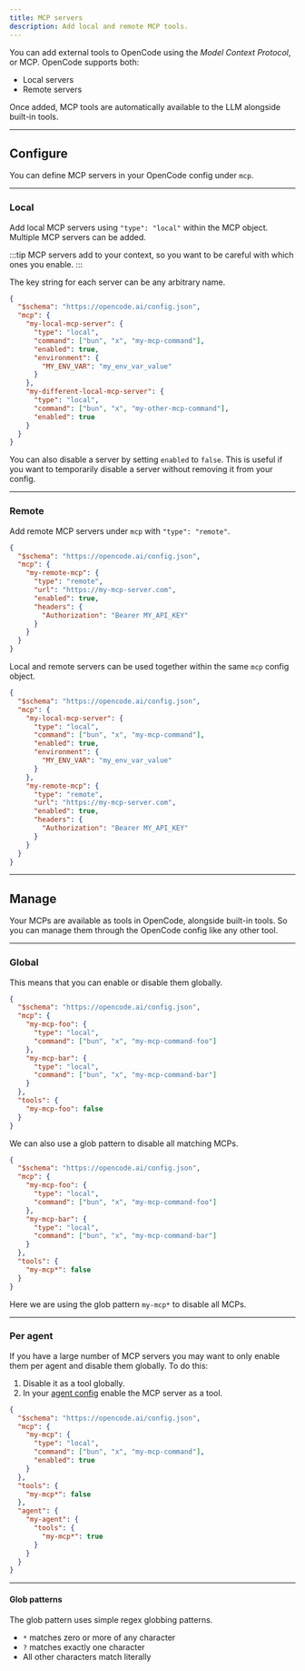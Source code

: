 ```yaml
---
title: MCP servers
description: Add local and remote MCP tools.
---
```


You can add external tools to OpenCode using the _Model Context Protocol_, or MCP. OpenCode supports both:

- Local servers
- Remote servers

Once added, MCP tools are automatically available to the LLM alongside built-in tools.

---

## Configure

You can define MCP servers in your OpenCode config under `mcp`.

---

### Local

Add local MCP servers using `"type": "local"` within the MCP object. Multiple MCP servers can be added.

:::tip
MCP servers add to your context, so you want to be careful with which
ones you enable.
:::

The key string for each server can be any arbitrary name.

```json title="opencode.json" {15}
{
  "$schema": "https://opencode.ai/config.json",
  "mcp": {
    "my-local-mcp-server": {
      "type": "local",
      "command": ["bun", "x", "my-mcp-command"],
      "enabled": true,
      "environment": {
        "MY_ENV_VAR": "my_env_var_value"
      }
    },
    "my-different-local-mcp-server": {
      "type": "local",
      "command": ["bun", "x", "my-other-mcp-command"],
      "enabled": true
    }
  }
}
```

You can also disable a server by setting `enabled` to `false`. This is useful if you want to temporarily disable a server without removing it from your config.

---

### Remote

Add remote MCP servers under `mcp` with `"type": "remote"`.

```json title="opencode.json"
{
  "$schema": "https://opencode.ai/config.json",
  "mcp": {
    "my-remote-mcp": {
      "type": "remote",
      "url": "https://my-mcp-server.com",
      "enabled": true,
      "headers": {
        "Authorization": "Bearer MY_API_KEY"
      }
    }
  }
}
```

Local and remote servers can be used together within the same `mcp` config object.

```json title="opencode.json"
{
  "$schema": "https://opencode.ai/config.json",
  "mcp": {
    "my-local-mcp-server": {
      "type": "local",
      "command": ["bun", "x", "my-mcp-command"],
      "enabled": true,
      "environment": {
        "MY_ENV_VAR": "my_env_var_value"
      }
    },
    "my-remote-mcp": {
      "type": "remote",
      "url": "https://my-mcp-server.com",
      "enabled": true,
      "headers": {
        "Authorization": "Bearer MY_API_KEY"
      }
    }
  }
}
```

---

## Manage

Your MCPs are available as tools in OpenCode, alongside built-in tools. So you
can manage them through the OpenCode config like any other tool.

---

### Global

This means that you can enable or disable them globally.

```json title="opencode.json" {14}
{
  "$schema": "https://opencode.ai/config.json",
  "mcp": {
    "my-mcp-foo": {
      "type": "local",
      "command": ["bun", "x", "my-mcp-command-foo"]
    },
    "my-mcp-bar": {
      "type": "local",
      "command": ["bun", "x", "my-mcp-command-bar"]
    }
  },
  "tools": {
    "my-mcp-foo": false
  }
}
```

We can also use a glob pattern to disable all matching MCPs.

```json title="opencode.json" {14}
{
  "$schema": "https://opencode.ai/config.json",
  "mcp": {
    "my-mcp-foo": {
      "type": "local",
      "command": ["bun", "x", "my-mcp-command-foo"]
    },
    "my-mcp-bar": {
      "type": "local",
      "command": ["bun", "x", "my-mcp-command-bar"]
    }
  },
  "tools": {
    "my-mcp*": false
  }
}
```

Here we are using the glob pattern `my-mcp*` to disable all MCPs.

---

### Per agent

If you have a large number of MCP servers you may want to only enable them per
agent and disable them globally. To do this:

1. Disable it as a tool globally.
2. In your [agent config](/docs/agents#tools) enable the MCP server as a tool.

```json title="opencode.json" {11, 14-18}
{
  "$schema": "https://opencode.ai/config.json",
  "mcp": {
    "my-mcp": {
      "type": "local",
      "command": ["bun", "x", "my-mcp-command"],
      "enabled": true
    }
  },
  "tools": {
    "my-mcp*": false
  },
  "agent": {
    "my-agent": {
      "tools": {
        "my-mcp*": true
      }
    }
  }
}
```

---

#### Glob patterns

The glob pattern uses simple regex globbing patterns.

- `*` matches zero or more of any character
- `?` matches exactly one character
- All other characters match literally
